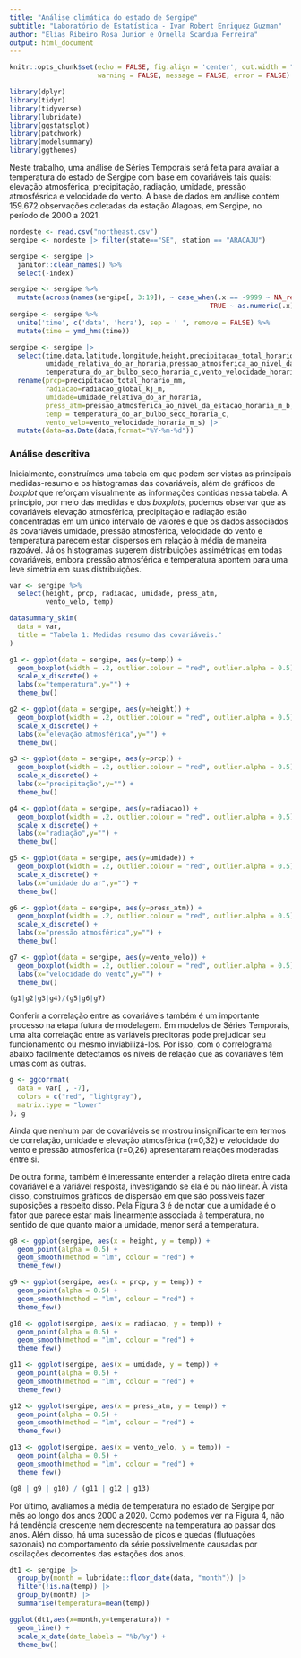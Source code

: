 ```yaml
---
title: "Análise climática do estado de Sergipe"
subtitle: "Laboratório de Estatística - Ivan Robert Enriquez Guzman"
author: "Elias Ribeiro Rosa Junior e Ornella Scardua Ferreira"
output: html_document
---
```


```r
knitr::opts_chunk$set(echo = FALSE, fig.align = 'center', out.width = "80%",
                      warning = FALSE, message = FALSE, error = FALSE)
```

```r
library(dplyr)
library(tidyr)
library(tidyverse)
library(lubridate)
library(ggstatsplot)
library(patchwork)
library(modelsummary)
library(ggthemes)
```

Neste trabalho, uma análise de Séries Temporais será feita para avaliar a temperatura do estado de Sergipe com base em covariáveis tais quais: elevação atmosférica, precipitação, radiação, umidade, pressão atmosfésrica e velocidade do vento. A base de dados em análise contém 159.672 observações coletadas da estação Alagoas, em Sergipe, no período de 2000 a 2021.

```r
nordeste <- read.csv("northeast.csv")
sergipe <- nordeste |> filter(state=="SE", station == "ARACAJU")

sergipe <- sergipe |> 
  janitor::clean_names() %>% 
  select(-index)

sergipe <- sergipe %>% 
  mutate(across(names(sergipe[, 3:19]), ~ case_when(.x == -9999 ~ NA_real_,
                                                  TRUE ~ as.numeric(.x))))
sergipe <- sergipe %>% 
  unite('time', c('data', 'hora'), sep = ' ', remove = FALSE) %>% 
  mutate(time = ymd_hms(time))

sergipe <- sergipe |> 
  select(time,data,latitude,longitude,height,precipitacao_total_horario_mm,radiacao_global_kj_m,
         umidade_relativa_do_ar_horaria,pressao_atmosferica_ao_nivel_da_estacao_horaria_m_b,
         temperatura_do_ar_bulbo_seco_horaria_c,vento_velocidade_horaria_m_s,station) |> 
  rename(prcp=precipitacao_total_horario_mm,
         radiacao=radiacao_global_kj_m,
         umidade=umidade_relativa_do_ar_horaria,
         press_atm=pressao_atmosferica_ao_nivel_da_estacao_horaria_m_b,
         temp = temperatura_do_ar_bulbo_seco_horaria_c,
         vento_velo=vento_velocidade_horaria_m_s) |> 
  mutate(data=as.Date(data,format="%Y-%m-%d"))
```

### Análise descritiva

Inicialmente, construímos uma tabela em que podem ser vistas as principais medidas-resumo e os histogramas das covariáveis, além de gráficos de _boxplot_ que reforçam visualmente as informações contidas nessa tabela. A princípio, por meio das medidas e dos _boxplots_, podemos observar que as covariáveis elevação atmosférica, precipitação e radiação estão concentradas em um único intervalo de valores e que os dados associados às covariáveis umidade, pressão atmosférica, velocidade do vento e temperatura parecem estar dispersos em relação à média de maneira razoável. Já os histogramas sugerem distribuições assimétricas em todas covariáveis, embora pressão atmosférica e temperatura apontem para uma leve simetria em suas distribuições.

```r
var <- sergipe %>% 
  select(height, prcp, radiacao, umidade, press_atm,
         vento_velo, temp)

datasummary_skim(
  data = var,
  title = "Tabela 1: Medidas resumo das covariáveis."
)
```

```r
g1 <- ggplot(data = sergipe, aes(y=temp)) + 
  geom_boxplot(width = .2, outlier.colour = "red", outlier.alpha = 0.5) +
  scale_x_discrete() + 
  labs(x="temperatura",y="") + 
  theme_bw()

g2 <- ggplot(data = sergipe, aes(y=height)) + 
  geom_boxplot(width = .2, outlier.colour = "red", outlier.alpha = 0.5) + 
  scale_x_discrete() + 
  labs(x="elevação atmosférica",y="") + 
  theme_bw()

g3 <- ggplot(data = sergipe, aes(y=prcp)) + 
  geom_boxplot(width = .2, outlier.colour = "red", outlier.alpha = 0.5) +
  scale_x_discrete() + 
  labs(x="precipitação",y="") + 
  theme_bw()

g4 <- ggplot(data = sergipe, aes(y=radiacao)) + 
  geom_boxplot(width = .2, outlier.colour = "red", outlier.alpha = 0.5) +
  scale_x_discrete() + 
  labs(x="radiação",y="") + 
  theme_bw()

g5 <- ggplot(data = sergipe, aes(y=umidade)) + 
  geom_boxplot(width = .2, outlier.colour = "red", outlier.alpha = 0.5) +
  scale_x_discrete() + 
  labs(x="umidade do ar",y="") + 
  theme_bw()

g6 <- ggplot(data = sergipe, aes(y=press_atm)) + 
  geom_boxplot(width = .2, outlier.colour = "red", outlier.alpha = 0.5) +
  scale_x_discrete() + 
  labs(x="pressão atmosférica",y="") + 
  theme_bw()

g7 <- ggplot(data = sergipe, aes(y=vento_velo)) + 
  geom_boxplot(width = .2, outlier.colour = "red", outlier.alpha = 0.5) +                   scale_x_discrete() + 
  labs(x="velocidade do vento",y="") + 
  theme_bw()

(g1|g2|g3|g4)/(g5|g6|g7)
```

Conferir a correlação entre as covariáveis também é um importante processo na etapa futura de modelagem. Em modelos de Séries Temporais, uma alta correlação entre as variáveis preditoras pode prejudicar seu funcionamento ou mesmo inviabilizá-los. Por isso, com o correlograma abaixo facilmente detectamos os níveis de relação que as covariáveis têm umas com as outras.

```r
g <- ggcorrmat(
  data = var[ , -7],
  colors = c("red", "lightgray"),
  matrix.type = "lower"
); g
```
Ainda que nenhum par de covariáveis se mostrou insignificante em termos de correlação, umidade e elevação atmosférica (r=0,32) e velocidade do vento e pressão atmosférica (r=0,26) apresentaram relações moderadas entre si.

De outra forma, também é interessante entender a relação direta entre cada covariável e a variável resposta, investigando se ela é ou não linear. À vista disso, construímos gráficos de dispersão em que são possíveis fazer suposições a respeito disso. Pela Figura 3 é de notar que a umidade é o fator que parece estar mais linearmente associada à temperatura, no sentido de que quanto maior a umidade, menor será a temperatura.

```r
g8 <- ggplot(sergipe, aes(x = height, y = temp)) +
  geom_point(alpha = 0.5) +
  geom_smooth(method = "lm", colour = "red") +
  theme_few()

g9 <- ggplot(sergipe, aes(x = prcp, y = temp)) +
  geom_point(alpha = 0.5) +
  geom_smooth(method = "lm", colour = "red") +
  theme_few()

g10 <- ggplot(sergipe, aes(x = radiacao, y = temp)) +
  geom_point(alpha = 0.5) +
  geom_smooth(method = "lm", colour = "red") +
  theme_few()

g11 <- ggplot(sergipe, aes(x = umidade, y = temp)) +
  geom_point(alpha = 0.5) +
  geom_smooth(method = "lm", colour = "red") +
  theme_few()

g12 <- ggplot(sergipe, aes(x = press_atm, y = temp)) +
  geom_point(alpha = 0.5) +
  geom_smooth(method = "lm", colour = "red") +
  theme_few()

g13 <- ggplot(sergipe, aes(x = vento_velo, y = temp)) +
  geom_point(alpha = 0.5) +
  geom_smooth(method = "lm", colour = "red") +
  theme_few()

(g8 | g9 | g10) / (g11 | g12 | g13)
```

Por último, avaliamos a média de temperatura no estado de Sergipe por mês ao longo dos anos 2000 a 2020. Como podemos ver na Figura 4, não há tendência crescente nem decrescente na temperatura ao passar dos anos. Além disso, há uma sucessão de picos e quedas (flutuações sazonais) no comportamento da série possivelmente causadas por oscilações decorrentes das estações dos anos.

```r
dt1 <- sergipe |> 
  group_by(month = lubridate::floor_date(data, "month")) |> 
  filter(!is.na(temp)) |> 
  group_by(month) |> 
  summarise(temperatura=mean(temp))

ggplot(dt1,aes(x=month,y=temperatura)) + 
  geom_line() + 
  scale_x_date(date_labels = "%b/%y") +
  theme_bw()
```

